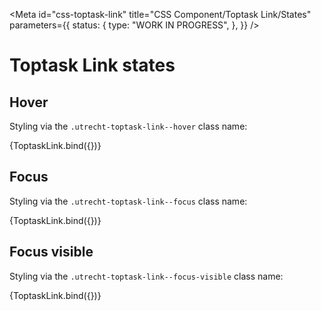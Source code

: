 <!--
@license EUPL-1.2
Copyright (c) 2021 Robbert Broersma
Copyright (c) 2021 Gemeente Utrecht
-->


<Meta
  id="css-toptask-link"
  title="CSS Component/Toptask Link/States"
  parameters={{
    status: {
      type: "WORK IN PROGRESS",
    },
  }}
/>

# Toptask Link states

## Hover

Styling via the `.utrecht-toptask-link--hover` class name:

<Canvas>
  <Story
    name="hover"
    args={{
      ...defaultArgs,
      hover: true,
      href: "#",
      icon: "utrecht-icon-afval",
      textContent: "Afval",
    }}
  >
    {ToptaskLink.bind({})}
  </Story>
</Canvas>

## Focus

Styling via the `.utrecht-toptask-link--focus` class name:

<Canvas>
  <Story
    name="focus"
    args={{
      ...defaultArgs,
      focus: true,
      href: "#",
      icon: "utrecht-icon-afval",
      textContent: "Afval",
    }}
  >
    {ToptaskLink.bind({})}
  </Story>
</Canvas>

## Focus visible

Styling via the `.utrecht-toptask-link--focus-visible` class name:

<Canvas>
  <Story
    name="focus-visible"
    args={{
      ...defaultArgs,
      focus: true,
      focusVisible: true,
      href: "#",
      icon: "utrecht-icon-afval",
      textContent: "Afval",
    }}
  >
    {ToptaskLink.bind({})}
  </Story>
</Canvas>
